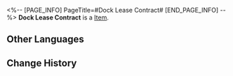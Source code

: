 <%-- [PAGE_INFO]
PageTitle=#Dock Lease Contract#
[END_PAGE_INFO] --%>
{{Item Infobox
|title       = Dock Lease Contract
|id          = 140251
|image       = Item Dock Lease Contract.png
|type        = 
|invCategory = Missions
|rarity      = 3
|effect      = 
|description = This contract can prove that the Merchant Guild has legitimate rights to operate the dock.
}}
'''Dock Lease Contract''' is a [[Item]].

==Other Languages==
{{Other Languages
|en   = Dock Lease Contract
|zhs  = 码头租赁合同
|zht  = 碼頭租賃合約
|ja   = 埠頭の賃借契約
|ko   = 부두 임대 계약서
|es   = Contrato de alquiler del muelle
|fr   = Contrat d'exploitation des docks
|ru   = Договор аренды причала
|th   = หนังสือสัญญาเช่าท่าเรือ
|vi   = Hợp Đồng Thuê Bến Cảng
|de   = Dock-Pachtvertrag
|id   = Kontrak Sewa Dermaga
|pt   = Contrato de Locação da Doca
}}

==Change History==
{{Change History|2.0}}